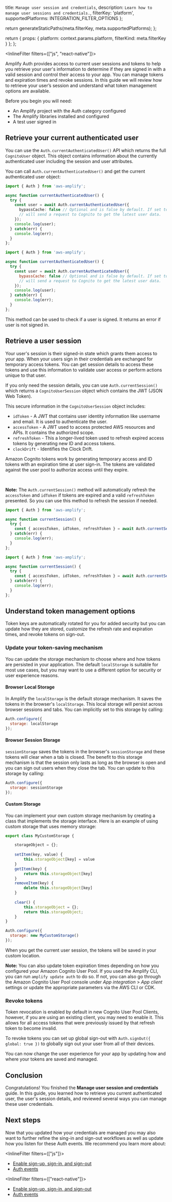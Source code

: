  title: `Manage user session and credentials`,
  description: `Learn how to manage user sessions and credentials.`,
  filterKey: 'platform',
  supportedPlatforms: INTEGRATION_FILTER_OPTIONS
};



  return generateStaticPaths(meta.filterKey, meta.supportedPlatforms);
};

  return {
    props: {
      platform: context.params.platform,
      filterKind: meta.filterKey
    }
  };
};

<InlineFilter filters={["js", "react-native"]}>

Amplify Auth provides access to current user sessions and tokens to help you retrieve your user's information to determine if they are signed in with a valid session and control their access to your app. You can manage tokens and expiration times and revoke sessions. In this guide we will review how to retrieve your user’s session and understand what token management options are available.

Before you begin you will need:
- An Amplify project with the Auth category configured
- The Amplify libraries installed and configured
- A test user signed in

## Retrieve your current authenticated user

You can use the `Auth.currentAuthenticatedUser()` API which returns the full `CognitoUser` object. This object contains information about the currently authenticated user including the session and user attributes.

You can call `Auth.currentAuthenticatedUser()` and get the current authenticated user object:

<BlockSwitcher>
<Block name="TypeScript">

```ts
import { Auth } from 'aws-amplify';

async function currentAuthenticatedUser() {
  try {
    const user = await Auth.currentAuthenticatedUser({
      bypassCache: false // Optional and is false by default. If set to true, this call 
      // will send a request to Cognito to get the latest user data.
    });
    console.log(user);
  } catch(err) {
    console.log(err);
  }
};
```
</Block>
<Block name="JavaScript">

```javascript
import { Auth } from 'aws-amplify';

async function currentAuthenticatedUser() {
  try {
    const user = await Auth.currentAuthenticatedUser({
      bypassCache: false // Optional and is false by default. If set to true, this call
      // will send a request to Cognito to get the latest user data.
    });
    console.log(user);
  } catch(err) {
    console.log(err);
  }
};
```
</Block>
</BlockSwitcher>

This method can be used to check if a user is signed. It returns an error if user is not signed in. 

## Retrieve a user session

Your user's session is their signed-in state which grants them access to your app. When your users sign in their credentials are exchanged for temporary access tokens. You can get session details to access these tokens and use this information to validate user access or perform actions unique to that user.

If you only need the session details, you can use `Auth.currentSession()` which returns a `CognitoUserSession` object which contains the JWT (JSON Web Token).  

<Accordion title='Review what the session object contains and how tokens work' headingLevel='4' eyebrow='Learn more'>

This secure information in the `CognitoUserSession` object includes:
- `idToken` - A JWT that contains user identity information like username and email. It is used to authenticate the user.
- `accessToken` - A JWT used to access protected AWS resources and APIs. It contains the authorized scope.
- `refreshToken` - This a longer-lived token used to refresh expired access tokens by generating new ID and access tokens.
- `clockDrift` - Identifies the Clock Drift.

Amazon Cognito tokens work by generating temporary access and ID tokens with an expiration time at user sign-in. The tokens are validated against the user pool to authorize access until they expire.

</Accordion>

<br/>

<Callout>

**Note:** The `Auth.currentSession()` method will automatically refresh the `accessToken` and `idToken` if tokens are expired and a valid `refreshToken` presented. So you can use this method to refresh the session if needed.

</Callout>

<BlockSwitcher>
<Block name="TypeScript">

```ts
import { Auth } from 'aws-amplify';

async function currentSession() {
  try {
    const { accessToken, idToken, refreshToken } = await Auth.currentSession();
  } catch(err) {
    console.log(err);
  }
};

```

</Block>
<Block name="JavaScript">

```javascript
import { Auth } from 'aws-amplify';

async function currentSession() {
  try {
    const { accessToken, idToken, refreshToken } = await Auth.currentSession();
  } catch(err) {
    console.log(err);
  }
};
```

</Block>
</BlockSwitcher>

## Understand token management options

Token keys are automatically rotated for you for added security but you can update how they are stored, customize the refresh rate and expiration times, and revoke tokens on sign-out.

### Update your token-saving mechanism

You can update the storage mechanism to choose where and how tokens are persisted in your application. The default `localStorage` is suitable for most use cases, but you may want to use a different option for security or user experience reasons.

#### Browser Local Storage

In Amplify the `localStorage` is the default storage mechanism. It saves the tokens in the browser's `localStorage`. This local storage will persist across browser sessions and tabs. You can implicitly set to this storage by calling:

```javascript
Auth.configure({
  storage: localStorage
});
```

#### Browser Session Storage

`sessionStorage` saves the tokens in the browser's `sessionStorage` and these tokens will clear when a tab is closed. The benefit to this storage mechanism is that the session only lasts as long as the browser is open and you can sign out users when they close the tab. You can update to this storage by calling:

```javascript
Auth.configure({
  storage: sessionStorage
}); 
```

#### Custom Storage

You can implement your own custom storage mechanism by creating a class that implements the storage interface. Here is an example of using custom storage that uses memory storage:

```javascript
export class MyCustomStorage {

    storageObject = {};
  
    setItem(key, value) {
        this.storageObject[key] = value
    }
    getItem(key) {
        return this.storageObject[key]
    }
    removeItem(key) {
        delete this.storageObject[key]
    }
  
    clear() {
        this.storageObject = {};
        return this.storageObject;
    }
}

Auth.configure({
  storage: new MyCustomStorage()
});
```

When you get the current user session, the tokens will be saved in your custom location.

<Callout>

**Note:** You can also update token expiration times depending on how you configured your Amazon Cognito User Pool. If you used the Amplify CLI, you can run `amplify update auth` to do so. If not, you can also go through the Amazon Cognito User Pool console under *App integration* > *App client* settings or update the appropriate parameters via the AWS CLI or CDK.

</Callout>

### Revoke tokens

Token revocation is enabled by default in new Cognito User Pool Clients, however, if you are using an existing client, you may need to enable it. This allows for all access tokens that were previously issued by that refresh token to become invalid.

To revoke tokens you can set up global sign-out with `Auth.signOut({ global: true })` to globally sign out your user from all of their devices.

You can now change the user experience for your app by updating how and where your tokens are saved and managed.

## Conclusion

Congratulations! You finished the **Manage user session and credentials** guide. In this guide, you learned how to retrieve you current authenticated user, the user's session details, and reviewed several ways you can manage these user credentials.

## Next steps

Now that you updated how your credentials are managed you may also want to further refine the sing-in and sign-out workflows as well as update how you listen for these Auth events. We recommend you learn more about:

<InlineFilter filters={["js"]}>

- [Enable sign-up, sign-in, and sign-out](/lib-v1/auth/emailpassword/q/platform/js/)
- [Auth events](/lib-v1/auth/auth-events/q/platform/js/)

</InlineFilter>

<InlineFilter filters={["react-native"]}>

- [Enable sign-up, sign-in, and sign-out](/lib-v1/auth/emailpassword/q/platform/react-native/)
- [Auth events](/lib-v1/auth/auth-events/q/platform/react-native/)

</InlineFilter>

</InlineFilter>
